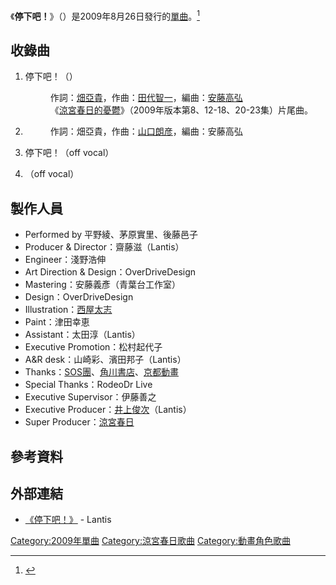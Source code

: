 {{Refimprove|time=2013-06-19T09:13:37+00:00 }}
{{noteTA
|T=zh-cn:停下吧！; zh-tw:停下吧！;
|G1=涼宮春日的憂鬱
}}
{{Infobox song
| name       = 停下吧！<br />（{{lang|ja|止マレ!}}）
| type       = [[單曲|單曲]]
| artist     = 涼宮春日（[[平野綾|平野綾]]）、長門有希（[[茅原實里|茅原實里]]）、朝比奈實玖瑠（[[後藤邑子|後藤邑子]]）
| released   = 2009年8月26日
| format     = [[單曲|雙A面單曲]]
| recorded   = {{JPN}} 2009年
| genre      = [[J-POP|J-POP]]<br/>（[[動畫歌曲|動畫歌曲]]）
| length     = 18分43秒
| label      = [[Lantis|Lantis]]
| producer   = [[齋藤滋|齋藤滋]]（Lantis）
| chart_position = * 單週最高排名第11名（[[Oricon|Oricon]]）
* 單日最高排名第9名（[[Oricon|Oricon]]）
| certification = 
| prev_title = {{lang|ja|世界が夢見るユメノナカ/最終未来を見せて!}}
| prev_year  = 2008
| next_title = {{lang|ja|らくらく全手動空間/遊びの学びの静けさの}}
| next_year  = 2011
}}
《'''停下吧！'''》（{{lang-ja|止マレ!}}）是2009年8月26日發行的[[單曲|單曲]]。<ref>{{Cite web |url=http://www.lantis.jp/new-release/data.php?id=0da9f510d8261d2e56706143938892a3 |title=《停下吧！》 |accessdate=2013-06-19 |archive-date=2012-05-04 |archive-url=https://web.archive.org/web/20120504130748/http://www.lantis.jp/new-release/data.php?id=0da9f510d8261d2e56706143938892a3 |dead-url=no }}</ref>

==收錄曲==
# 停下吧！（{{lang|ja|止マレ!}}）
#: 作詞：[[畑亞貴|畑亞貴]]，作曲：[[田代智一|田代智一]]，編曲：[[安藤高弘|安藤高弘]]
#: 《[[涼宮春日的憂鬱|涼宮春日的憂鬱]]》（2009年版本第8、12-18、20-23集）片尾曲。
# {{lang|ja|潜在的太陽の証明}}
#: 作詞：畑亞貴，作曲：[[山口朗彦|山口朗彦]]，編曲：安藤高弘
# 停下吧！（off vocal）
# {{lang|ja|潜在的太陽の証明}}（off vocal）

==製作人員==
* Performed by 平野綾、茅原實里、後藤邑子
* Producer & Director：齋藤滋（Lantis）
* Engineer：淺野浩伸
* Art Direction & Design：OverDriveDesign
* Mastering：安藤義彥（青葉台工作室）
* Design：OverDriveDesign
* Illustration：[[西屋太志|西屋太志]]
* Paint：津田幸恵
* Assistant：太田淳（Lantis）
* Executive Promotion：松村起代子
* A&R desk：山崎彩、濱田邦子（Lantis）
* Thanks：[[製作委員會方式|SOS團]]、[[角川書店|角川書店]]、[[京都動畫|京都動畫]]
* Special Thanks：RodeoDr Live
* Executive Supervisor：伊藤善之
* Executive Producer：[[井上俊次|井上俊次]]（Lantis）
* Super Producer：[[涼宮春日|涼宮春日]]

== 參考資料 ==
{{reflist}}
== 外部連結 ==
* [http://www.lantis.jp/new-release/data.php?id=0da9f510d8261d2e56706143938892a3 《停下吧！》] {{Wayback|url=http://www.lantis.jp/new-release/data.php?id=0da9f510d8261d2e56706143938892a3 |date=20120504130748 }} - Lantis 

{{涼宮春日系列}} 



{{DEFAULTSORT:To mare!}}
[[Category:2009年單曲|Category:2009年單曲]]
[[Category:涼宮春日歌曲|Category:涼宮春日歌曲]]
[[Category:動畫角色歌曲|Category:動畫角色歌曲]]